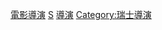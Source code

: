 {{Commonscat|Film directors from Switzerland}}

[[Category:各职业瑞士人|電影導演]]
[[Category:各國電影導演|S]]
[[Category:瑞士电影|導演]]
[[Category:瑞士導演|Category:瑞士導演]]